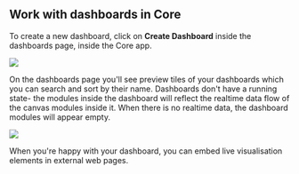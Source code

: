 


## Work with dashboards in Core

To create a new dashboard, click on **Create Dashboard** inside the <Link to={links.userpages.dashboards}>dashboards page</Link>, inside the Core app.

<div className={cx(docsStyles.centered, dashboardStyles.createDashboard)}>
  <img src={CreateDashboard} />
</div>

On the <Link to={links.userpages.dashboards}>dashboards page</Link> you'll see preview tiles of your dashboards which you can search and sort by their name. Dashboards don't have a running state- the modules inside the dashboard will reflect the realtime data flow of the canvas modules inside it. When there is no realtime data, the dashboard modules will appear empty.

<div className={cx(docsStyles.centered, dashboardStyles.dashboardListing)}>
  <img src={DashboardListing} />
</div>

When you're happy with your dashboard, you can embed live visualisation elements in external web pages.
